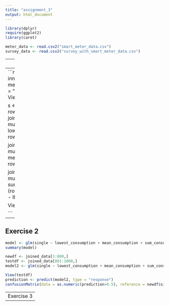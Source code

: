 ```yaml
---
title: "assignment_3"
output: html_document
---
```


```r
library(dplyr)
require(ggplot2)
library(caret)

meter_data <- read.csv2("smart_meter_data.csv")
survey_data <- read.csv2("survey_with_smart_meter_data.csv")
```

---
Exercise 1
---
```r
joined_data <- inner_join(survey_data, meter_data, by = c("ID" = "V1"))
View(joined_data)

s <- rowMins(meter_data)
joined_data <- mutate(joined_data, lowest_consumption = rowMins(meter_data))

joined_data <- mutate(joined_data, mean_consumption = rowMeans(meter_data))

joined_data <- mutate(joined_data, sum_consumption = (rowSums(meter_data) - ID))

View(joined_data)

```

---
Exercise 2
---
```r

model <- glm(single ~ lowest_consumption + mean_consumption + sum_consumption, family = binomial, data = joined_data)
summary(model)

newdf <- joined_data[1:800,]
testdf <- joined_data[801:1000,]
model2 <- glm(single ~ lowest_consumption + mean_consumption + sum_consumption, family = binomial, data = newdf)

View(testdf)
prediction <- predict(model2, type = "response")
confusionMatrix(data = as.numeric(prediction>0.5), reference = newdf$single)


```

---
Exercise 3
---